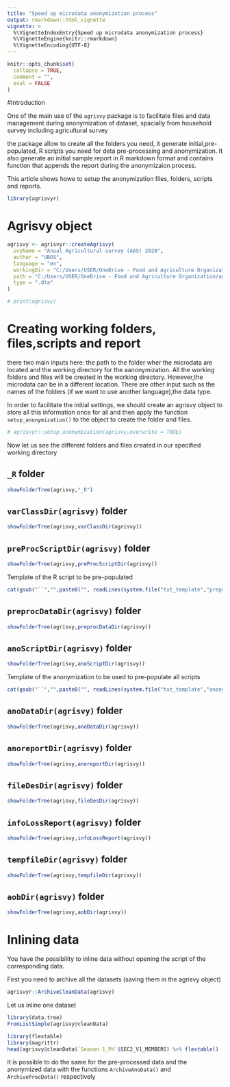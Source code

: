 ```yaml
---
title: "Speed up microdata anonymization process"
output: rmarkdown::html_vignette
vignette: >
  %\VignetteIndexEntry{Speed up microdata anonymization process}
  %\VignetteEngine{knitr::rmarkdown}
  %\VignetteEncoding{UTF-8}
---
```


```r
knitr::opts_chunk$set(
  collapse = TRUE,
  comment = "",
  eval = FALSE
)
```

#Introduction


One of the main use of the `agrisvy` package is to facilitate files and data management during anonymization of dataset, spacially from household survey including agricultural survey

the package allow to create all the folders you need, it generate initial,pre-populated, R scripts you need for deta pre-processing and anonymization. It also generate an initial sample report in R markdown format and contains function that appends the report during the anonymizaion process.

This article shows howe to setup the anonymization files, folders, scripts and reports.


```r
library(agrisvyr)
```

# Agrisvy object


```r
agrisvy <- agrisvyr::createAgrisvy(
  svyName = "Anual Agricultural survey (AAS) 2020",
  author = "UBOS",
  language = "en",
  workingDir = "C:/Users/USER/OneDrive - Food and Agriculture Organization/agrisvyr_test/Uganda_2020/Anonymization",
  path = "C:/Users/USER/OneDrive - Food and Agriculture Organization/agrisvyr_test/Uganda_2020/2_Cleaned data",
  type = ".dta"
)
```

```r
# print(agrisvy)

```

# Creating working folders, files,scripts and report

there two main inputs here: the path to the folder wher the microdata are located and the working directory for the aanonymization. All the working folders and files will be created in the working directory. However,the microdata can be in a different location. There are other input such as the names of the folders (if we want to use another language),the data type.

In order to facilitate the initial settings, we should create an agrisvy object to store all this information once for all and then apply the function `setup_anonymization()` to the object to create the folder and files.

```r
# agrisvyr::setup_anonymization(agrisvy,overwrite = TRUE)
```
Now let us see the different folders and files created in our specified working directory

## `_R` folder
```r
showFolderTree(agrisvy,"_R")

```

## `varClassDir(agrisvy)` folder

```r
showFolderTree(agrisvy,varClassDir(agrisvy))
```

## `preProcScriptDir(agrisvy)` folder

```r
showFolderTree(agrisvy,preProcScriptDir(agrisvy))
```


Template of the R script to be pre-populated


```r
cat(gsub("``","",paste0("", readLines(system.file("txt_template","preprocessing.txt",package = "agrisvyr")), "   ")), sep = "\n")

```


## `preprocDataDir(agrisvy)` folder

```r
showFolderTree(agrisvy,preprocDataDir(agrisvy))
```


## `anoScriptDir(agrisvy)` folder

```r
showFolderTree(agrisvy,anoScriptDir(agrisvy))
```



Template of the anonymization to be used to pre-populate all scripts



```r
cat(gsub("``","",paste0("", readLines(system.file("txt_template","anonymization_script.txt",package = "agrisvyr")), "   ")), sep = "\n")

```


## `anoDataDir(agrisvy)` folder

```r
showFolderTree(agrisvy,anoDataDir(agrisvy))
```



## `anoreportDir(agrisvy)` folder

```r
showFolderTree(agrisvy,anoreportDir(agrisvy))
```

## `fileDesDir(agrisvy)` folder

```r
showFolderTree(agrisvy,fileDesDir(agrisvy))
```


## `infoLossReport(agrisvy)` folder

```r
showFolderTree(agrisvy,infoLossReport(agrisvy))
```


## `tempfileDir(agrisvy)` folder

```r
showFolderTree(agrisvy,tempfileDir(agrisvy))
```


## `aobDir(agrisvy)` folder


```r
showFolderTree(agrisvy,aobDir(agrisvy))
```



# Inlining data

You have the possibility to inline data without opening the script of the corresponding data.

First you need to archive all the datasets (saving them in the agrisvy object)

```r
agrisvyr::ArchiveCleanData(agrisvy)
```

Let us inline one dataset

```r
library(data.tree)
FromListSimple(agrisvy@cleanData)
```


```r
library(flextable)
library(magrittr)
head(agrisvy@cleanData$`Season 1_PH`$SEC2_V1_MEMBERS) %>% flextable()
```

It is possible to do the same for the pre-processed data and the anonymized data with the functions `ArchiveAnoData()` and `ArchiveProcData()` respectively
